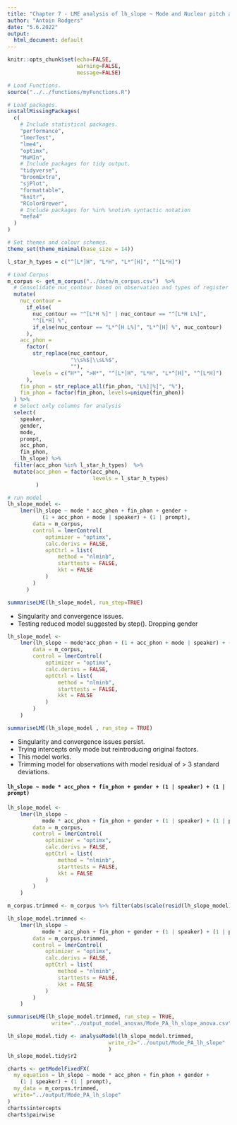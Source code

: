 ```yaml
---
title: "Chapter 7 - LME analysis of lh_slope ~ Mode and Nuclear pitch accents: "
author: "Antoin Rodgers"
date: "5.6.2022"
output:
  html_document: default
---
```


```r
knitr::opts_chunk$set(echo=FALSE,
                      warning=FALSE,
                      message=FALSE)

# Load Functions.
source("../../functions/myFunctions.R") 

# Load packages.
installMissingPackages(
  c(
    # Include statistical packages.
    "performance",
    "lmerTest",
    "lme4",
    "optimx",
    "MuMIn",
    # Include packages for tidy output.
    "tidyverse",
    "broomExtra",
    "sjPlot",
    "formattable",
    "knitr",
    "RColorBrewer",
    # Include packages for %in% %notin% syntactic notation
    "mefa4"
  )
)

# Set themes and colour schemes.
theme_set(theme_minimal(base_size = 14))

```

```r
l_star_h_types = c("^[L*]H", "L*H", "L*^[H]", "^[L*H]")

# Load Corpus
m_corpus <- get_m_corpus("../data/m_corpus.csv")  %>%
  # Consolidate nuc_contour based on observation and types of register shift.
  mutate(
    nuc_contour =
      if_else(
        nuc_contour == "^[L*H %]" | nuc_contour == "^[L*H L%]",
        "^[L*H] %",
        if_else(nuc_contour == "L*^[H L%]", "L*^[H] %", nuc_contour)
      ),
    acc_phon =
      factor(
        str_replace(nuc_contour,
                    "\\s%$|\\sL%$",
                    ""),
        levels = c("H*", ">H*", "^[L*]H", "L*H", "L*^[H]", "^[L*H]")
      ),
    fin_phon = str_replace_all(fin_phon, "L%]|%]", "%"),
    fin_phon = factor(fin_phon, levels=unique(fin_phon))
  ) %>%
  # Select only columns for analysis
  select(
    speaker,
    gender,
    mode,
    prompt,
    acc_phon,
    fin_phon,
    lh_slope) %>% 
  filter(acc_phon %in% l_star_h_types)  %>% 
  mutate(acc_phon = factor(acc_phon,
                           levels = l_star_h_types)
         )
```


```r

# run model
lh_slope_model <-
    lmer(lh_slope ~ mode * acc_phon + fin_phon + gender + 
           (1 + acc_phon + mode | speaker) + (1 | prompt),
        data = m_corpus,
        control = lmerControl(
            optimizer = "optimx",
            calc.derivs = FALSE,
            optCtrl = list(
                method = "nlminb",
                starttests = FALSE,
                kkt = FALSE
            )
        )
      )

summariseLME(lh_slope_model, run_step=TRUE)

```

-   Singularity and convergence  issues.
-   Testing reduced model suggested by step(). Dropping gender

```r

lh_slope_model <-
    lmer(lh_slope ~ mode*acc_phon + (1 + acc_phon + mode | speaker) + (1 | prompt),
        data = m_corpus,
        control = lmerControl(
            optimizer = "optimx",
            calc.derivs = FALSE,
            optCtrl = list(
                method = "nlminb",
                starttests = FALSE,
                kkt = FALSE
            )
        )
    )

summariseLME(lh_slope_model , run_step = TRUE)

```

-   Singularity and convergence issues persist.
-   Trying intercepts only mode but reintroducing original factors.
-   This model works.
-   Trimming model for observations with model residual of > 3 standard deviations.

#### `lh_slope ~ mode * acc_phon + fin_phon + gender + (1 | speaker) + (1 | prompt)`
```r

lh_slope_model <-
    lmer(lh_slope ~
           mode * acc_phon + fin_phon + gender + (1 | speaker) + (1 | prompt),
        data = m_corpus,
        control = lmerControl(
            optimizer = "optimx",
            calc.derivs = FALSE,
            optCtrl = list(
                method = "nlminb",
                starttests = FALSE,
                kkt = FALSE
            )
        )
    )

m_corpus.trimmed <- m_corpus %>% filter(abs(scale(resid(lh_slope_model))) <= 3)

lh_slope_model.trimmed <-
    lmer(lh_slope ~
           mode * acc_phon + fin_phon + gender + (1 | speaker) + (1 | prompt),
        data = m_corpus.trimmed,
        control = lmerControl(
            optimizer = "optimx",
            calc.derivs = FALSE,
            optCtrl = list(
                method = "nlminb",
                starttests = FALSE,
                kkt = FALSE
            )
        )
    )

summariseLME(lh_slope_model.trimmed, run_step = TRUE,
              write="../output_model_anovas/Mode_PA_lh_slope_anova.csv")
```

```r

lh_slope_model.tidy <- analyseModel(lh_slope_model.trimmed,
                                write_r2="../output/Mode_PA_lh_slope"
                                )
lh_slope_model.tidy$r2

```

```r

charts <- getModelFixedFX(
  my_equation = lh_slope ~ mode * acc_phon + fin_phon + gender +
    (1 | speaker) + (1 | prompt),
  my_data = m_corpus.trimmed,
  write="../output/Mode_PA_lh_slope"
)
charts$intercepts
charts$pairwise


```
